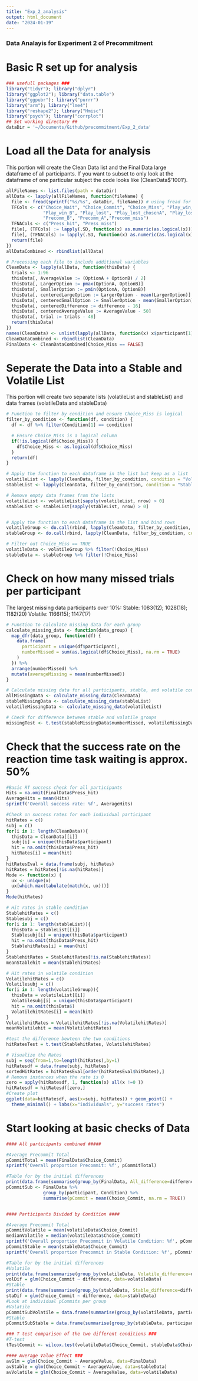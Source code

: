 ```yaml
---
title: "Exp_2_analysis"
output: html_document
date: "2024-01-19"
---
```


### Data Analayis for Experiment 2 of Precommitment ###

# Basic R set up for analysis #
```r
### usefull packages ###
library("tidyr"); library("dplyr")
library("ggplot2"); library("data.table")
library("ggpubr"); library("purrr")
library("arm"); library("lme4")
library("reshape2"); library("Hmisc") 
library("psych"); library("corrplot")
## Set working directory ##
dataDir = '~/Documents/Github/precommitment/Exp_2_data'
```

# Load all the Data for analysis #

This portion will create the Clean Data list and the Final Data large dataframe of all participants. 
If you want to subset to only look at the dataframe of one particular subject the code looks like (CleanData\$'1001').
```r
allFileNames <- list.files(path = dataDir)
allData <- lapply(allFileNames, function(fileName) {
  file <- fread(sprintf("%s/%s", dataDir, fileName)) # using fread for faster reading
  TFCols <- c("Choice_Wait", "Choice_Commit", "Choice_Miss", "Play_win_A", 
              "Play_win_B", "Play_lost", "Play_lost_chosenA", "Play_lost_chosenB", 
              "Precomm_B", "Precomm_A","Precomm_miss")
  TFNACols <- c("Press_hit", "Press_miss")
  file[, (TFCols) := lapply(.SD, function(x) as.numeric(as.logical(x))), .SDcols = TFCols]
  file[, (TFNACols) := lapply(.SD, function(x) as.numeric(as.logical(x))), .SDcols = TFNACols]
  return(file)
})
allDataCombined <- rbindlist(allData)

# Processing each file to include additional variables
CleanData <- lapply(allData, function(thisData) {
  trials <- 1:96
  thisData[, AverageValue := (OptionA + OptionB) / 2]
  thisData[, LargerOption := pmax(OptionA, OptionB)]
  thisData[, SmallerOption := pmin(OptionA, OptionB)]
  thisData[, centeredLargeOption := LargerOption - mean(LargerOption)]
  thisData[, centeredSmallOption := SmallerOption - mean(SmallerOption)]
  thisData[, centeredDifference := difference - 16]
  thisData[, centeredAverageValue := AverageValue - 50]
  thisData[, trial := trials - 48]
  return(thisData)
})
names(CleanData) <- unlist(lapply(allData, function(x) x$participant[1]))
CleanDataCombined <- rbindlist(CleanData)
FinalData <- CleanDataCombined[Choice_Miss == FALSE]

```

# Seperate the Data into a Stable and Volatile List #

This portion will create two separate lists (volatileList and stableList) and data frames (volatileData and stableData)
```r

# Function to filter by condition and ensure Choice_Miss is logical
filter_by_condition <- function(df, condition) {
  df <- df %>% filter(Condition[1] == condition)

  # Ensure Choice_Miss is a logical column
  if(!is.logical(df$Choice_Miss)) {
    df$Choice_Miss <- as.logical(df$Choice_Miss)
  }
  return(df)
}

# Apply the function to each dataframe in the list but keep as a list
volatileList <- lapply(CleanData, filter_by_condition, condition = "Volatile")
stableList <- lapply(CleanData, filter_by_condition, condition = "Stable")

# Remove empty data frames from the lists
volatileList <- volatileList[sapply(volatileList, nrow) > 0]
stableList <- stableList[sapply(stableList, nrow) > 0]


# Apply the function to each dataframe in the list and bind rows
volatileGroup <- do.call(rbind, lapply(CleanData, filter_by_condition, condition = "Volatile"))
stableGroup <- do.call(rbind, lapply(CleanData, filter_by_condition, condition = "Stable"))

# Filter out Choice_Miss == TRUE
volatileData <- volatileGroup %>% filter(!Choice_Miss)
stableData <- stableGroup %>% filter(!Choice_Miss)

```

# Check on how many missed trials per participant #

The largest missing data participants over 10%: Stable: 1083(12); 1028(18); 1182(20) Volatile: 1166(15); 1147(17)
```r

# Function to calculate missing data for each group
calculate_missing_data <- function(data_group) {
  map_dfr(data_group, function(df) {
    data.frame(
      participant = unique(df$participant),
      numberMissed = sum(as.logical(df$Choice_Miss), na.rm = TRUE)
    )
  }) %>%
  arrange(numberMissed) %>%
  mutate(averageMissing = mean(numberMissed))
}

# Calculate missing data for all participants, stable, and volatile conditions
allMissingData <- calculate_missing_data(CleanData)
stableMissingData <- calculate_missing_data(stableList)
volatileMissingData <- calculate_missing_data(volatileList)

# Check for difference between stable and volatile groups
missingTest <- t.test(stableMissingData$numberMissed, volatileMissingData$numberMissed)

```

# Check that the success rate on the reaction time task waiting is approx. 50% #
``` r

#Basic RT success check for all participants
Hits = na.omit(FinalData$Press_hit)
AverageHits = mean(Hits)
sprintf('Overall success rate: %f', AverageHits)

#Check on success rates for each individual participant 
hitRates = c()
subj = c()
for(i in 1: length(CleanData)){
  thisData = CleanData[[i]]
  subj[i] = unique(thisData$participant)
  hit = na.omit(thisData$Press_hit)
  hitRates[i] = mean(hit)
}
hitRatesEval = data.frame(subj, hitRates)
hitRates = hitRates[!is.na(hitRates)]
Mode <- function(x) {
  ux <- unique(x)
  ux[which.max(tabulate(match(x, ux)))]
}
Mode(hitRates)

# Hit rates in stable condition 
StablehitRates = c()
Stablesubj = c()
for(i in 1: length(stableList)){
  thisData = stableList[[i]]
  Stablesubj[i] = unique(thisData$participant)
  hit = na.omit(thisData$Press_hit)
  StablehitRates[i] = mean(hit)
}
StablehitRates = StablehitRates[!is.na(StablehitRates)]
meanStablehit = mean(StablehitRates)

# Hit rates in volatile condition 
VolatilehitRates = c()
Volatilesubj = c()
for(i in 1: length(volatileGroup)){
  thisData = volatileList[[i]]
  Volatilesubj[i] = unique(thisData$participant)
  hit = na.omit(thisData$)
  VolatilehitRates[i] = mean(hit)
}
VolatilehitRates = VolatilehitRates[!is.na(VolatilehitRates)]
meanVolatilehit = mean(VolatilehitRates)

#test the difference bewteen the two conditions 
hitRatesTest = t.test(StablehitRates, VolatilehitRates)

# Visualize the Rates
subj = seq(from=1,to=length(hitRates),by=1)
hitRatesdf = data.frame(subj, hitRates)
sortedHitRates = hitRatesEval[order(hitRatesEval$hitRates),]
# Remove instances when the rate is 0
zero = apply(hitRatesdf, 1, function(x) all(x !=0 ))
hitRatesdf = hitRatesdf[zero,]
#Create plot 
ggplot(data=hitRatesdf, aes(x=subj, hitRates)) + geom_point() + 
  theme_minimal() + labs(x="individuals", y="success rates")


```


# Start looking at basic checks of Data #
```r
#### All participants combined #####

#Average Precommit Total
pCommitTotal = mean(FinalData$Choice_Commit)
sprintf('Overall proportion Precommit: %f', pCommitTotal)

#Table for by the initial differences
print(data.frame(summarise(group_by(FinalData, All_difference=difference) , pCommit = mean(Choice_Commit))))
pCommitSub <- FinalData %>%
              group_by(participant, Condition) %>%
              summarise(pCommit = mean(Choice_Commit, na.rm = TRUE))


#### Participants Divided by Condition ####

#Average Precommit Total
pCommitVolatile = mean(volatileData$Choice_Commit)
medianVolatile = median(volatileData$Choice_Commit)
sprintf('Overall proportion Precommit in Volatile Condition: %f', pCommitVolatile)
pCommitStable = mean(stableData$Choice_Commit)
sprintf('Overall proportion Precommit in Stable Condition: %f', pCommitStable)

#Table for by the initial differences
#Volatile 
print(data.frame(summarise(group_by(volatileData, Volatile_difference=difference) , pCommit = mean(Choice_Commit))))
volDif = glm(Choice_Commit ~ difference, data=volatileData)
#Stable
print(data.frame(summarise(group_by(stableData, Stable_difference=difference) , pCommit = mean(Choice_Commit))))
staDif = glm(Choice_Commit ~ difference, data=stableData)
#Look at individual pCommits per group
#Volatile
pCommitSubVolatile = data.frame(summarise(group_by(volatileData, participant) , pCommit = mean(Choice_Commit)))
#Stable
pCommitSubStable = data.frame(summarise(group_by(stableData, participant) , pCommit = mean(Choice_Commit)))

### T test comparison of the two different conditions ###
#T-test
tTestCommit <- wilcox.test(volatileData$Choice_Commit, stableData$Choice_Commit, paired=FALSE)

#### Average Value Effect ### 
avGlm = glm(Choice_Commit ~ AverageValue, data=FinalData)
avStable = glm(Choice_Commit ~ AverageValue, data=stableData)
avVolatile = glm(Choice_Commit ~ AverageValue, data=volatileData)

```